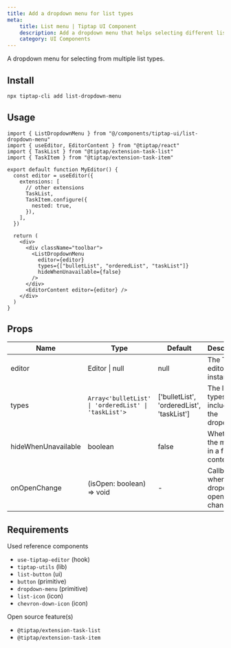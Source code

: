 ```yaml
---
title: Add a dropdown menu for list types
meta:
    title: List menu | Tiptap UI Component
    description: Add a dropdown menu that helps selecting different list types in your Tiptap editor. More in the docs.
    category: UI Components
---
```


A dropdown menu for selecting from multiple list types.

## Install

```bash
npx tiptap-cli add list-dropdown-menu
```

## Usage

```tsx
import { ListDropdownMenu } from "@/components/tiptap-ui/list-dropdown-menu"
import { useEditor, EditorContent } from "@tiptap/react"
import { TaskList } from "@tiptap/extension-task-list"
import { TaskItem } from "@tiptap/extension-task-item"

export default function MyEditor() {
  const editor = useEditor({
    extensions: [
      // other extensions
      TaskList,
      TaskItem.configure({
        nested: true,
      }),
    ],
  })

  return (
    <div>
      <div className="toolbar">
        <ListDropdownMenu
          editor={editor}
          types={["bulletList", "orderedList", "taskList"]}
          hideWhenUnavailable={false}
        />
      </div>
      <EditorContent editor={editor} />
    </div>
  )
}
```

## Props

| Name                | Type                                               | Default                                   | Description                               |
| ------------------- | -------------------------------------------------- | ----------------------------------------- | ----------------------------------------- |
| editor              | Editor \| null                                     | null                                      | The TipTap editor instance                |
| types               | `Array<'bulletList' \| 'orderedList' \| 'taskList'>` | ['bulletList', 'orderedList', 'taskList'] | The list types to include in the dropdown |
| hideWhenUnavailable | boolean                                            | false                                     | Whether the menu is in a floating context |
| onOpenChange        | (isOpen: boolean) => void                          | -                                         | Callback when dropdown open state changes |

## Requirements

Used reference components

- `use-tiptap-editor` (hook)
- `tiptap-utils` (lib)
- `list-button` (ui)
- `button` (primitive)
- `dropdown-menu` (primitive)
- `list-icon` (icon)
- `chevron-down-icon` (icon)

Open source feature(s)

- `@tiptap/extension-task-list`
- `@tiptap/extension-task-item`